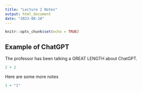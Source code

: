 ```yaml
---
title: "Lecture 2 Notes"
output: html_document
date: "2023-08-28"
---
```


```r
knitr::opts_chunk$set(echo = TRUE)
```

## Example of ChatGPT

The professor has been talking a GREAT LENGTH about ChatGPT.

```r
2 + 2
```

Here are some more notes

```r
1 + "1"
```